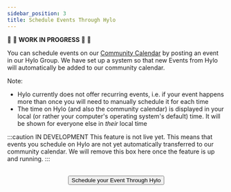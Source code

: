 ```yaml
---
sidebar_position: 3
title: Schedule Events Through Hylo
---
```


:construction: :seedling: **WORK IN PROGRESS**  :seedling: :construction:

You can schedule events on our [Community Calendar](/#events-overview) by posting an event in our Hylo Group. We have set up a system so that new Events from Hylo will automatically be added to our community calendar. 

Note:
- Hylo currently does not offer recurring events, i.e. if your event happens more than once you will need to manually schedule it for each time
- The time on Hylo (and also the community calendar) is displayed in your local (or rather your computer's operating system's default) time. It will be shown for everyone else in *their* local time

:::caution IN DEVELOPMENT
This feature is not live yet. This means that events you schedule on Hylo are not yet automatically transferred to our community calendar. We will remove this box here once the feature is up and running. 
:::


<center>
  <br/>
  <a href="https://www.hylo.com/groups/convergent-facilitation/create/post?newPostType=event"> 
    <button className="button button--primary" type="submit">
     Schedule your Event Through Hylo
    </button>
  </a>
</center> 
<br/>
